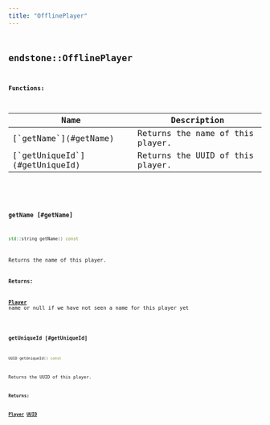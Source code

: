 ```yaml
---
title: "OfflinePlayer"
---
```


## <code className="doc-symbol doc-symbol-class"/> endstone::OfflinePlayer

















**Functions:**

<table>
<thead>
   <tr>
      <th>Name</th>
      <th>Description</th>
   </tr>
</thead>
<tbody>
<tr key="classendstone_1_1_offline_player_1a0135bdd81bed1caddebbab8deb91a32f">
    <td>[`getName`](#getName)</td>
    <td>Returns the name of this player.</td>
</tr>
<tr key="classendstone_1_1_offline_player_1aa1c48a8a74d2fcb7eefc8892f032ab99">
    <td>[`getUniqueId`](#getUniqueId)</td>
    <td>Returns the UUID of this player.</td>
</tr>
</tbody>
</table>

### <code className="doc-symbol doc-symbol-function"/> getName [#getName]

```cpp
std::string getName() const
```

Returns the name of this player.





**Returns:**

[**Player**](classendstone_1_1_player.md) name or null if we have not seen a name for this player yet 





        
### <code className="doc-symbol doc-symbol-function"/> getUniqueId [#getUniqueId]

```cpp
UUID getUniqueId() const
```

Returns the UUID of this player.





**Returns:**

[**Player**](classendstone_1_1_player.md) [**UUID**](classendstone_1_1_u_u_i_d.md) 





        